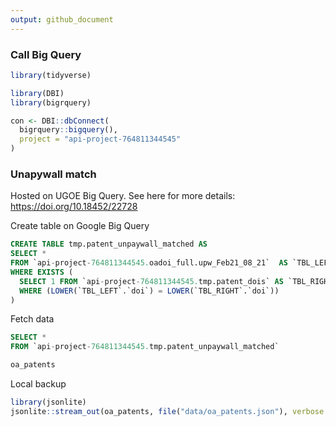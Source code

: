 ```yaml
---
output: github_document
---
```


### Call Big Query

```r
library(tidyverse)

library(DBI)
library(bigrquery)

con <- DBI::dbConnect(
  bigrquery::bigquery(),
  project = "api-project-764811344545"
)
```

### Unapywall match

Hosted on UGOE Big Query. See here for more details: 
<https://doi.org/10.18452/22728>

Create table on Google Big Query

```sql
CREATE TABLE tmp.patent_unpaywall_matched AS
SELECT *
FROM `api-project-764811344545.oadoi_full.upw_Feb21_08_21`  AS `TBL_LEFT`
WHERE EXISTS (
  SELECT 1 FROM `api-project-764811344545.tmp.patent_dois` AS `TBL_RIGHT`
  WHERE (LOWER(`TBL_LEFT`.`doi`) = LOWER(`TBL_RIGHT`.`doi`))
)
```

Fetch data

```sql
SELECT * 
FROM `api-project-764811344545.tmp.patent_unpaywall_matched`
```

```r
oa_patents
```

Local backup

```r
library(jsonlite)
jsonlite::stream_out(oa_patents, file("data/oa_patents.json"), verbose = FALSE)
```
